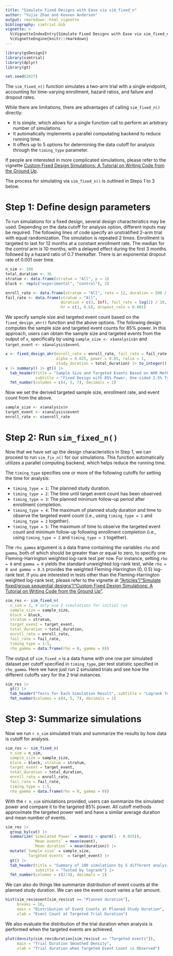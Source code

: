 ```yaml
---
title: "Simulate Fixed Designs with Ease via sim_fixed_n"
author: "Yujie Zhao and Keaven Anderson"
output: rmarkdown::html_vignette
bibliography: simtrial.bib
vignette: >
  %\VignetteIndexEntry{Simulate Fixed Designs with Ease via sim_fixed_n}
  %\VignetteEngine{knitr::rmarkdown}
---
```


```r
library(gsDesign2)
library(simtrial)
library(dplyr)
library(gt)

set.seed(2027)
```

The `sim_fixed_n()` function simulates a two-arm trial with a single endpoint, accounting for time-varying enrollment, hazard ratios, and failure and dropout rates. 

While there are limitations, there are advantages of calling `sim_fixed_n()` directly:

- It is simple, which allows for a single function call to perform an arbitrary number of simulations.
- It automatically implements a parallel computating backend to reduce running time.
- It offers up to 5 options for determining the data cutoff for analysis through the `timing_type` parameter.

If people are interested in more complicated simulations, please refer to the vignette [Custom Fixed Design Simulations: A Tutorial on Writing Code from the Ground Up](https://merck.github.io/simtrial/articles/sim_fixed_design_custom.html).

The process for simulating via `sim_fixed_n()` is outlined in Steps 1 to 3 below.

# Step 1: Define design parameters

To run simulations for a fixed design, several design characteristics may be used. 
Depending on the data cutoff for analysis option, different inputs may be required.
The following lines of code specify an unstratified 2-arm trial with equal randomization. 
The simulation is repeated 2 times. 
Enrollment is targeted to last for 12 months at a constant enrollment rate. 
The median for the control arm is 10 months, with a delayed effect during the first 3 months followed by a hazard ratio of 0.7 thereafter. 
There is an exponential dropout rate of 0.001 over time.

```r
n_sim <- 100
total_duration <- 36
stratum <- data.frame(stratum = "All", p = 1)
block <- rep(c("experimental", "control"), 2)

enroll_rate <- data.frame(stratum = "All", rate = 12, duration = 500 / 12)
fail_rate <- data.frame(stratum = "All",
                        duration = c(3, Inf), fail_rate = log(2) / 10, 
                        hr = c(1, 0.6), dropout_rate = 0.001)
```

We specify sample size and targeted event count based on the `fixed_design_ahr()` function and the above options.
The following design computes the sample size and targeted event counts for 85\% power. 
In this approach, users can obtain the sample size and targeted events from the output of `x`, specifically by using `sample_size <- x$analysis$n` and `target_event <- x$analysis$event`.

```r
x <- fixed_design_ahr(enroll_rate = enroll_rate, fail_rate = fail_rate, 
                      alpha = 0.025, power = 0.85, ratio = 1, 
                      study_duration = total_duration) |> to_integer()
x |> summary() |> gt() |> 
  tab_header(title = "Sample Size and Targeted Events Based on AHR Method", 
             subtitle = "Fixed Design with 85% Power, One-sided 2.5% Type I error") |>
  fmt_number(columns = c(4, 5, 7), decimals = 2)
```

Now we set the derived targeted sample size, enrollment rate, and event count from the above.

```r
sample_size <- x$analysis$n
target_event <- x$analysis$event
enroll_rate <- x$enroll_rate
```


# Step 2: Run `sim_fixed_n()`

Now that we have set up the design characteristics in Step 1, we can proceed to run `sim_fix_n()` for our simulations. This function automatically utilizes a parallel computing backend, which helps reduce the running time.

The `timing_type` specifies one or more of the following cutoffs for setting the time for analysis:

  + `timing_type = 1`: The planned study duration.
  + `timing_type = 2`: The time until target event count has been observed.
  + `timing_type = 3`: The planned minimum follow-up period after enrollment completion.
  + `timing_type = 4`: The maximum of planned study duration and time to observe the targeted event count (i.e., using `timing_type = 1` and `timing_type = 2` together).
  + `timing_type = 5`: The maximum of time to observe the targeted event count and minimum follow-up following enrollment completion  (i.e., using `timing_type = 2` and `timing_type = 3` together).

The `rho_gamma` argument is a data frame containing the variables `rho` and `gamma`, both of which should be greater than or equal to zero, to specify one Fleming-Harrington weighted log-rank test per row. 
For instance, setting `rho = 0` and `gamma = 0` yields the standard unweighted log-rank test, while `rho = 0 and gamma = 0.5` provides the weighted Fleming-Harrington (0, 0.5) log-rank test. 
If you are interested in tests other than the Fleming-Harrington weighted log-rank test, please refer to the vignette at ["Articles"/"Simulate fixed/group sequential designs"/"Custom Fixed Design Simulations: A Tutorial on Writing Code from the Ground Up"](https://merck.github.io/simtrial/articles/sim_fixed_design_custom.html).

```r
sim_res <- sim_fixed_n(
  n_sim = 2, # only use 2 simulations for initial run
  sample_size = sample_size, 
  block = block, 
  stratum = stratum,
  target_event = target_event, 
  total_duration = total_duration,
  enroll_rate = enroll_rate, 
  fail_rate = fail_rate,
  timing_type = 1:5, 
  rho_gamma = data.frame(rho = 0, gamma = 0))
```

The output of `sim_fixed_n` is a data frame with one row per simulated dataset per cutoff specified in `timing_type`, per test statistic specified in `rho_gamma`.
Here we have just run 2 simulated trials and see how the different cutoffs vary for the 2 trial instances.

```r
sim_res |>
  gt() |>
  tab_header("Tests for Each Simulation Result", subtitle = "Logrank Test for Different Analysis Cutoffs") |>
  fmt_number(columns = c(4, 5, 7), decimals = 2)
```

# Step 3: Summarize simulations

Now we run `r n_sim` simulated trials and summarize the results by how data is cutoff for analysis.

```r
sim_res <- sim_fixed_n(
  n_sim = n_sim,
  sample_size = sample_size, 
  block = block, stratum = stratum,
  target_event = target_event, 
  total_duration = total_duration,
  enroll_rate = enroll_rate, 
  fail_rate = fail_rate,
  timing_type = 1:5, 
  rho_gamma = data.frame(rho = 0, gamma = 0))
```

With the `r n_sim` simulations provided, users can summarize the simulated power and compare it to the targeted 85\% power.
All cutoff methods approximate the targeted power well and have a similar average duration and mean number of events.

```r
sim_res |>
  group_by(cut) |>
  summarize(`Simulated Power` = mean(z > qnorm(1 - 0.025)), 
            `Mean events` = mean(event),
            `Mean duration` = mean(duration)) |>
  mutate(`Sample size` = sample_size,
         `Targeted events` = target_event) |>
  gt() |>
  tab_header(title = "Summary of 100 simulations by 5 different analysis cutoff methods",
             subtitle = "Tested by logrank") |>
  fmt_number(columns = c(2:4), decimals = 2)
```

We can also do things like summarize distribution of event counts at the planned study duration.
We can see the event count varies a fair amount.

```r
hist(sim_res$event[sim_res$cut == "Planned duration"], 
     breaks = 10,
     main = "Distribution of Event Counts at Planned Study Duration",
     xlab = "Event Count at Targeted Trial Duration")
```

We also evaluate the distribution of the trial duration when analysis is performed when the targeted events are achieved.

```r
plot(density(sim_res$duration[sim_res$cut == "Targeted events"]), 
     main = "Trial Duration Smoothed Density",
     xlab = "Trial duration when Targeted Event Count is Observed")
```
